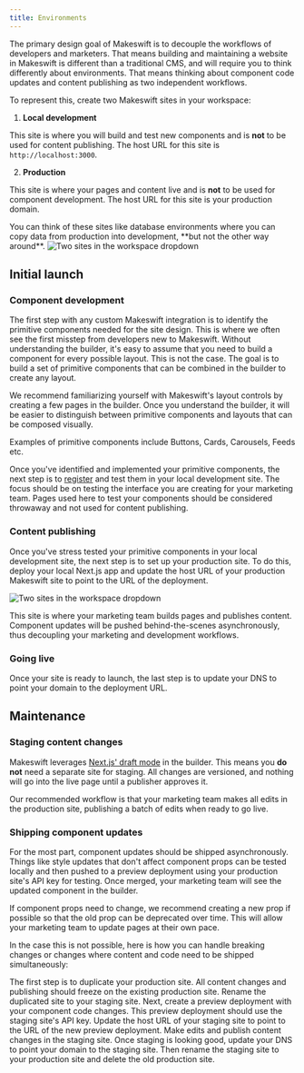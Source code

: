 ```yaml
---
title: Environments
---
```


The primary design goal of Makeswift is to decouple the workflows of developers and marketers. That means building and maintaining a website in Makeswift is different than a traditional CMS, and will require you to think differently about environments. That means thinking about component code updates and content publishing as two independent workflows.

To represent this, create two Makeswift sites in your workspace:

1. **Local development**

This site is where you will build and test new components and is **not** to be used for content publishing. The host URL for this site is `http://localhost:3000`.

2. **Production**

This site is where your pages and content live and is **not** to be used for component development. The host URL for this site is your production domain.

<Warning>
  You can think of these sites like database environments where you can copy
  data from production into development, **but not the other way around**.
</Warning>

<Frame caption="Your workspace dropdown should look something like this">
  <img
    src="/images/environments-workspace.png"
    alt="Two sites in the workspace dropdown"
  />
</Frame>

## Initial launch

### Component development

The first step with any custom Makeswift integration is to identify the primitive components needed for the site design. This is where we often see the first misstep from developers new to Makeswift. Without understanding the builder, it's easy to assume that you need to build a component for every possible layout. This is not the case. The goal is to build a set of primitive components that can be combined in the builder to create any layout.

We recommend familiarizing yourself with Makeswift's layout controls by creating a few pages in the builder. Once you understand the builder, it will be easier to distinguish between primitive components and layouts that can be composed visually.

<Info>
  Examples of primitive components include Buttons, Cards, Carousels, Feeds etc.
</Info>

Once you've identified and implemented your primitive components, the next step is to [register](/reference/runtime/register-component) and test them in your local development site. The focus should be on testing the interface you are creating for your marketing team. Pages used here to test your components should be considered throwaway and not used for content publishing.

### Content publishing

Once you've stress tested your primitive components in your local development site, the next step is to set up your production site. To do this, deploy your local Next.js app and update the host URL of your production Makeswift site to point to the URL of the deployment.

<Frame>
  <img
    src="/images/environments-production-host.png"
    alt="Two sites in the workspace dropdown"
  />
</Frame>

This site is where your marketing team builds pages and publishes content. Component updates will be pushed behind-the-scenes asynchronously, thus decoupling your marketing and development workflows.

### Going live

Once your site is ready to launch, the last step is to update your DNS to point your domain to the deployment URL.

## Maintenance

### Staging content changes

Makeswift leverages [Next.js' draft mode](https://nextjs.org/docs/app/building-your-application/configuring/draft-mode) in the builder. This means you **do not** need a separate site for staging. All changes are versioned, and nothing will go into the live page until a publisher approves it.

Our recommended workflow is that your marketing team makes all edits in the production site, publishing a batch of edits when ready to go live.

### Shipping component updates

For the most part, component updates should be shipped asynchronously. Things like style updates that don't affect component props can be tested locally and then pushed to a preview deployment using your production site's API key for testing. Once merged, your marketing team will see the updated component in the builder.

If component props need to change, we recommend creating a new prop if possible so that the old prop can be deprecated over time. This will allow your marketing team to update pages at their own pace.

In the case this is not possible, here is how you can handle breaking changes or changes where content and code need to be shipped simultaneously:

<Steps>
  <Step title="Duplicate your site">
    The first step is to duplicate your production site. All content changes and
    publishing should freeze on the existing production site. Rename the
    duplicated site to your staging site.
  </Step>
  <Step title="Create a preview deployment">
    Next, create a preview deployment with your component code changes. This
    preview deployment should use the staging site's API key.
  </Step>
  <Step title="Update the host URL">
    Update the host URL of your staging site to point to the URL of the new
    preview deployment.
  </Step>
  <Step title="Publish changes to staging">
    Make edits and publish content changes in the staging site.
  </Step>
  <Step title="Promote staging">
    Once staging is looking good, update your DNS to point your domain to the
    staging site. Then rename the staging site to your production site and
    delete the old production site.
  </Step>
</Steps>
